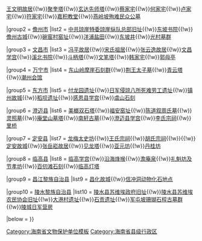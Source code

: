 {{Navbox
|name = 海南省各县级行政区境内的海南省文物保护单位
|title = [[海南省文物保护单位|海南省各县级行政区境内的海南省文物保护单位]]
|titlestyle =
|image =
|style = text-align:left;
|groupstyle = width:7em;text-align:center;
|state = {{{state<includeonly>|collapsed</includeonly>}}}
|above =

|group1 = [[琼海市]]
|list1 = [[杨善集故居]]{{!w}}[[王文明故居]]{{!w}}[[聚奎塔 (琼海市)|聚奎塔]]{{!w}}[[玄达先师塔]]{{!w}}[[蔡家宅]]{{!w}}[[何家宅]]{{!w}}[[卢家宅]]{{!w}}[[符家宅]]{{!w}}[[嘉积教堂]]{{!w}}[[燕岭坡殉难民众公墓]]

|group2 = [[儋州市]]
|list2 = [[中共琼崖特委琼崖纵队总部旧址]]{{!w}}[[东坡书院]]{{!w}}[[儋州古城]]{{!w}}[[碗窑村窑址]]{{!w}}[[洋浦盐田]]{{!w}}[[东坡井 (儋州市)|东坡井]]{{!w}}[[光村墓群]]

|group3 = [[文昌市]]
|list3 = [[冯平故居]]{{!w}}[[宋氏祖居]]{{!w}}[[张云逸故居]]{{!w}}[[文昌学宫]]{{!w}}[[溪北书院]]{{!w}}[[斗柄塔]]{{!w}}[[文笔塔 (文昌市)|文笔塔]]{{!w}}[[韩家宅]]{{!w}}[[郭母亭]]

|group4 = [[万宁市]]
|list4 = [[东山岭摩崖石刻群]]{{!w}}[[荆王太子墓]]{{!w}}[[青云塔 (万宁市)|青云塔]]{{!w}}[[潮州会馆 (万宁市)|潮州会馆]]

|group5 = [[东方市]]
|list5 = [[付龙园遗址]]{{!w}}[[日军侵琼八所死难劳工遗址]]{{!w}}[[镇州故城]]{{!w}}[[稻坝遗址]]{{!w}}[[感恩县学宫]]{{!w}}[[虞山石刻 (东方市)|虞山石刻]]

|group6 = [[澄迈县]]
|list6 = [[美榔双石塔]]{{!w}}[[福安窑址]]{{!w}}[[陈道叙周氏墓]]{{!w}}[[灵照墓]]{{!w}}[[庵堂山墓塔]]{{!w}}[[南轩古墓]]{{!w}}[[澄迈县学宫]]{{!w}}[[李氏宗祠 (澄迈县)|李氏宗祠]]{{!w}}[[里桥]]

|group7 = [[定安县]]
|list7 = [[龙梅太史坊]]{{!w}}[[王氏宗祠 (定安县)|王氏宗祠]]{{!w}}[[胡氏宗祠 (定安县)|胡氏宗祠]]{{!w}}{{!w}}[[定安故城]]{{!w}}[[张岳崧故居]]{{!w}}[[见龙塔]]{{!w}}[[亚元坊]]{{!w}}[[丹桂坊]]

|group8 = [[临高县]]
|list8 = [[临高学宫]]{{!w}}[[沿海烽堠]]{{!w}}[[澹庵泉]]{{!w}}[[礼魁坊及节孝坊]]{{!w}}[[百仞滩石刻]]{{!w}}[[临高灯塔]]

|group9 = [[昌江黎族自治县]]
|list9 = [[昌化故城]]{{!w}}[[信冲洞动物化石地点]]

|group10 = [[陵水黎族自治县]]
|list10 = [[陵水县苏维埃政府旧址]]{{!w}}[[陵水县苏维埃农民协会旧址]]{{!w}}[[大港村遗址]]{{!w}}[[石贡遗址]]{{!w}}[[军屯坡珊瑚石椁古墓群]]{{!w}}[[陵城日军营房]]

|below = 
}}
<noinclude>
[[Category:海南省文物保护单位模板‎]]
[[Category:海南省县级行政区]]
</noinclude>